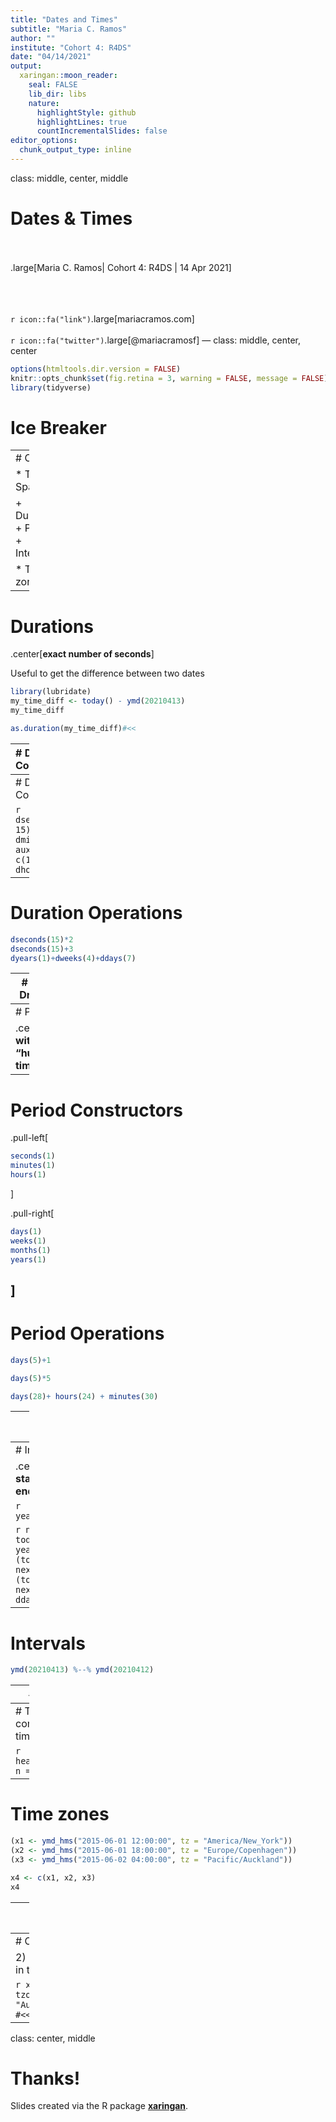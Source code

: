 ```yaml
---
title: "Dates and Times"
subtitle: "Maria C. Ramos"
author: ""
institute: "Cohort 4: R4DS"
date: "04/14/2021"
output:
  xaringan::moon_reader:
    seal: FALSE
    lib_dir: libs
    nature:
      highlightStyle: github
      highlightLines: true
      countIncrementalSlides: false
editor_options: 
  chunk_output_type: inline
---
```

class: middle, center, middle

# Dates & Times 

<br><br>.large[Maria C. Ramos| Cohort 4: R4DS | 14 Apr 2021]

<br><br><br>`r icon::fa("link")`.large[mariacramos.com]
<br><br>`r icon::fa("twitter")`.large[@mariacramosf]
---
class: middle, center, center
```r
options(htmltools.dir.version = FALSE)
knitr::opts_chunk$set(fig.retina = 3, warning = FALSE, message = FALSE)
library(tidyverse)
```
# Ice Breaker



---
# Outline

* Time Spans 
 
 + Durations
 + Periods
 + Intervals

* Time zones
---

# Durations 

.center[**exact number of seconds**]

Useful to get the difference between two dates

```r
library(lubridate)
my_time_diff <- today() - ymd(20210413)
my_time_diff
```

```r
as.duration(my_time_diff)#<<
```

---
# Duration Constructors

.pull-left[
```r
dseconds(1)
dminutes(1)
dhours(1)
```
]

.pull-right[
```r
ddays(1)
dweeks(1)
dyears(1)
```
]

---
# Duration Constructors


```r
dseconds(c(1, 15))
dminutes(0:5)
aux <- c(1,3,5,6)
dhours(aux)
```

---
# Duration Operations

```r
dseconds(15)*2
dseconds(15)+3
dyears(1)+dweeks(4)+ddays(7)
```

---
# Duration Drawbacks

Be careful with "human" times
```r
one_pm <- ymd_hms("2016-03-12 13:00:00", tz = "America/New_York")

one_pm

one_pm + ddays(1)
```

---
# Periods

.center[**Work with "human" times**]

---
# Period Constructors 

.pull-left[
```r
seconds(1)
minutes(1)
hours(1)
```
]

.pull-right[
```r
days(1)
weeks(1)
months(1)
years(1)
```
]
---
# Period Operations

```r

days(5)+1

days(5)*5

days(28)+ hours(24) + minutes(30)
```

---
# Period Operations

```r
one_pm <- ymd_hms("2016-03-12 13:00:00", tz = "America/New_York")

one_pm

one_pm + days(1)
```

---
# Intervals

.center[**Have a starting and ending point**]

```r
years(1)/days(1)
```

```r
next_year <- today() + years(1)
(today() %--% next_year)
(today() %--% next_year) / ddays(1)
```

---
# Intervals

```r
ymd(20210413) %--% ymd(20210412)
```

---
# Time zones

Get your time zone
```r
Sys.timezone()
```

---
# Time zones 
Get a complete list of time zone names

```r
head(OlsonNames(), n = 35)
```

---
# Time zones 

```r
(x1 <- ymd_hms("2015-06-01 12:00:00", tz = "America/New_York"))
(x2 <- ymd_hms("2015-06-01 18:00:00", tz = "Europe/Copenhagen"))
(x3 <- ymd_hms("2015-06-02 04:00:00", tz = "Pacific/Auckland"))

```

```r
x4 <- c(x1, x2, x3)
x4
```

---
# Changing Time Zones

1) Change only the display
```r

x4a <- with_tz(x4, tzone = "Australia/Lord_Howe")#<<
x4a
x4a - x4

```

---
# Changing Time Zones

2) Change the instant in time

```r
x4b <- force_tz(x4, tzone = "Australia/Lord_Howe") #<<
x4b
x4b - x4
```

---
class: center, middle

# Thanks!

Slides created via the R package [**xaringan**](https://github.com/yihui/xaringan).
